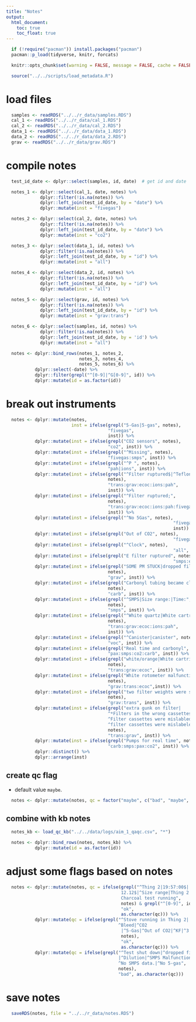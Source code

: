 ```yaml
---
title: "Notes"
output:
  html_document:
    toc: true
    toc_float: true
---
```


```r
  if (!require("pacman")) install.packages("pacman")
  pacman::p_load(tidyverse, knitr, forcats)
```

```r
  knitr::opts_chunk$set(warning = FALSE, message = FALSE, cache = FALSE)
```

```r
  source("../../scripts/load_metadata.R")
```

# load files

```r
  samples <- readRDS("../../r_data/samples.RDS")
  cal_1 <- readRDS("../../r_data/cal_1.RDS")
  cal_2 <- readRDS("../../r_data/cal_2.RDS")
  data_1 <- readRDS("../../r_data/data_1.RDS")
  data_2 <- readRDS("../../r_data/data_2.RDS")
  grav <- readRDS("../../r_data/grav.RDS")
```

# compile notes

```r
  test_id_date <- dplyr::select(samples, id, date)  # get id and date

  notes_1 <- dplyr::select(cal_1, date, notes) %>%
             dplyr::filter(!is.na(notes)) %>%
             dplyr::left_join(test_id_date, by = "date") %>%
             dplyr::mutate(inst = "fivegas")

  notes_2 <- dplyr::select(cal_2, date, notes) %>%
             dplyr::filter(!is.na(notes)) %>%
             dplyr::left_join(test_id_date, by = "date") %>%
             dplyr::mutate(inst = "co2")

  notes_3 <- dplyr::select(data_1, id, notes) %>%
             dplyr::filter(!is.na(notes)) %>%
             dplyr::left_join(test_id_date, by = "id") %>%
             dplyr::mutate(inst = "all")

  notes_4 <- dplyr::select(data_2, id, notes) %>%
             dplyr::filter(!is.na(notes)) %>%
             dplyr::left_join(test_id_date, by = "id") %>%
             dplyr::mutate(inst = "all")

  notes_5 <- dplyr::select(grav, id, notes) %>%
             dplyr::filter(!is.na(notes)) %>%
             dplyr::left_join(test_id_date, by = "id") %>%
             dplyr::mutate(inst = "grav:trans")

  notes_6 <- dplyr::select(samples, id, notes) %>%
             dplyr::filter(!is.na(notes)) %>%
             dplyr::left_join(test_id_date, by = 'id') %>%
             dplyr::mutate(inst = "all")

  notes <- dplyr::bind_rows(notes_1, notes_2,
                            notes_3, notes_4,
                            notes_5, notes_6) %>%
           dplyr::select(-date) %>%
           dplyr::filter(grepl("^[0-9]|^G[0-9]", id)) %>%
           dplyr::mutate(id = as.factor(id))
```

# break out instruments

```r
  notes <- dplyr::mutate(notes,
                         inst = ifelse(grepl("5-Gas|5-gas", notes),
                                       "fivegas",
                                       inst)) %>%
           dplyr::mutate(inst = ifelse(grepl("CO2 sensors", notes),
                                       "co2", inst)) %>%
           dplyr::mutate(inst = ifelse(grepl("^Missing", notes),
                                       "fivegas:smps", inst)) %>%
           dplyr::mutate(inst = ifelse(grepl("^P ", notes),
                                       "pah|ions", inst)) %>%
           dplyr::mutate(inst = ifelse(grepl("^Filter ruptured$|^Teflon|^Flow dropped",
                                       notes),
                                       "trans:grav:ecoc:ions:pah",
                                       inst)) %>%
           dplyr::mutate(inst = ifelse(grepl("^Filter ruptured;",
                                       notes),
                                       "trans:grav:ecoc:ions:pah:fivegas",
                                       inst)) %>%
           dplyr::mutate(inst = ifelse(grepl("^No 5Gas", notes),
           														"fivegas:carb",
           														inst)) %>%
           dplyr::mutate(inst = ifelse(grepl("Out of CO2", notes),
           														"fivegas:co2", inst)) %>%
           dplyr::mutate(inst = ifelse(grepl("^Clock", notes),
           														"all", inst)) %>%
           dplyr::mutate(inst = ifelse(grepl("E filter ruptured", notes),
           														"smps:ecoc", inst)) %>%
           dplyr::mutate(inst = ifelse(grepl("SOME PM STUCK|dropped filter",
                                       notes),
                                       "grav", inst)) %>%
           dplyr::mutate(inst = ifelse(grepl("Carbonyl tubing became clogged",
                                       notes),
                                       "carb", inst)) %>%
           dplyr::mutate(inst = ifelse(grepl("^SMPS|Size range:|Time:",
                                       notes),
                                       "smps", inst)) %>%
           dplyr::mutate(inst = ifelse(grepl("^White quartz|White cartridge flow",
                                       notes),
                                       "trans:grav:ecoc:ions:pah",
                                       inst)) %>%
           dplyr::mutate(inst = ifelse(grepl("^Canister|canister", notes),
                                       "voc", inst)) %>%
           dplyr::mutate(inst = ifelse(grepl("Real time and carbonyl", notes),
                                       "pax:smps:co2:carb", inst)) %>%
           dplyr::mutate(inst = ifelse(grepl("white/orange|White cartridge clogged",
                                       notes),
                                       "trans:grav:ecoc", inst)) %>%
           dplyr::mutate(inst = ifelse(grepl("White rotometer malfunctioned during test",
                                       notes),
                                       "grav:trans:ecoc",inst)) %>%
           dplyr::mutate(inst = ifelse(grepl("two filter weights were switched",
                                       notes),
                                       "grav:trans", inst)) %>%
           dplyr::mutate(inst = ifelse(grepl("extra gunk on filter|
                                       ^*Filters in the wrong cassettes|
                                       ^Filter cassettes were mislabled|
                                       ^filter cassettes were mislabeled",
                                       notes),
                                       "trans:grav", inst)) %>%
           dplyr::mutate(inst = ifelse(grepl("Pumps for real time", notes),
                                       "carb:smps:pax:co2", inst)) %>%
           dplyr::distinct() %>%
           dplyr::arrange(inst)
```

## create qc flag

* default value `maybe`.

```r
  notes <- dplyr::mutate(notes, qc = factor("maybe", c("bad", "maybe", "ok")))
```

## combine with kb notes

```r
  notes_kb <- load_qc_kb("../../data/logs/aim_1_qaqc.csv", "*")

  notes <- dplyr::bind_rows(notes, notes_kb) %>%
           dplyr::mutate(id = as.factor(id))
```

# adjust some flags based on notes

```r
  notes <- dplyr::mutate(notes, qc = ifelse(grepl("^Thing 2|19:57:00$|
                                            12.12$|^Size range|Thing 2|
                                            Charcoal test running",
                                            notes) & grepl("^[0-9]", id),
                                            "ok",
                                            as.character(qc))) %>%
           dplyr::mutate(qc = ifelse(grepl("^Stove running in Thing 2|
                                           ^Bleed|^CO2
                                            |^5-Gas|^Out of CO2|^KF|^3|^New",
                                            notes),
                                            "ok",
                                            as.character(qc))) %>%
           dplyr::mutate(qc = ifelse(grepl("^Test shut down|^dropped filter
                                           |^Dilution|^SMPS Malfunction|
                                           ^No SMPS data.|^No 5-gas",
                                           notes),
                                           "bad", as.character(qc)))
```

# save notes

```r
  saveRDS(notes, file = "../../r_data/notes.RDS")
```
